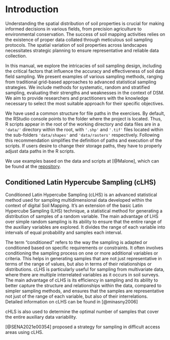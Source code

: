 # Introduction 



Understanding the spatial distribution of soil properties is crucial for making informed decisions in various fields, from precision agriculture to environmental conservation. The success of soil mapping activities relies on the existence of proper data collated through meticulous soil sampling protocols. The spatial variation of soil properties across landscapes necessitates strategic planning to ensure representative and reliable data collection. 

In this manual, we explore the intricacies of soil sampling design, including the critical factors that influence the accuracy and effectiveness of soil data field sampling. We present examples of various sampling methods, ranging from traditional grid-based approaches to advanced statistical sampling strategies. We include methods for systematic, random and stratified sampling, evaluating their strengths and weaknesses in the context of DSM. We aim to provide researchers and practitioners with the knowledge necessary to select the most suitable approach for their specific objectives.


We have used a common structure for file paths in the exercises. By default, the RStudio console points to the folder where the project is located. Thus, R scripts appear in the root of the working directory and data files are in a `'data/'` directory within the root, with `'.shp'` and `'.tif'` files located within the sub-folders `'data/shapes'` and `'data/rasters'` respectively. Following this recommendation simplifies the definition of paths and execution of the scripts. If users desire to change their storage paths, they have to properly adjust data paths in the R scripts.

We use examples based on the data and scripts at [@Malone], which can be found at the [repository](https://bitbucket.org/brendo1001/clhc_sampling/src/master/).


## Conditioned Latin Hypercube Sampling (cLHS) {-}

Conditioned Latin Hypercube Sampling (cLHS) is an advanced statistical method used for sampling multidimensional data developed within the context of digital Soil Mapping. It's an extension of the basic Latin Hypercube Sampling (LHS) technique, a statistical method for generating a distribution of samples of a random variable. The main advantage of LHS over simple random sampling is its ability to ensure that the entire range of the auxiliary variables are explored. It divides the range of each variable into intervals of equal probability and samples each interval.

The term "conditioned" refers to the way the sampling is adapted or conditioned based on specific requirements or constraints. It often involves conditioning the sampling process on one or more additional variables or criteria. This helps in generating samples that are not just representative in terms of the range of values, but also in terms of their relationships or distributions. cLHS is particularly useful for sampling from multivariate data, where there are multiple interrelated variables as it occurs in soil surveys. The main advantage of cLHS is its efficiency in sampling and its ability to better capture the structure and relationships within the data, compared to simpler sampling methods, and ensures that the samples are representative not just of the range of each variable, but also of their interrelations. Detailed information on cLHS can be found in [@minasny2006]


cHLS is also used to determine the optimal number of samples that cover the entire auxiliary data variability.   


[@SENA2021e00354] proposed a strategy for sampling in difficult access areas using cLHS.